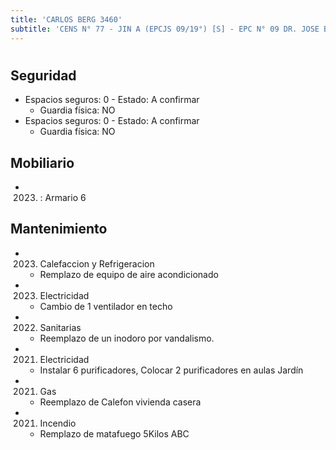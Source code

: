 ```yaml
---
title: 'CARLOS BERG 3460'
subtitle: 'CENS N° 77 - JIN A (EPCJS 09/19°) [S] - EPC N° 09 DR. JOSE BENJAMIN ZUBIAUR'
---
```


#


## Seguridad

*  Espacios seguros: 0 - Estado: A confirmar 
    + Guardia física: NO

*  Espacios seguros: 0 - Estado: A confirmar 
    + Guardia física: NO





## Mobiliario

*  (2023) : Armario 6 





## Mantenimiento

*  (2023) Calefaccion y Refrigeracion 
    + Remplazo de equipo de aire acondicionado

*  (2023) Electricidad 
    + Cambio de 1 ventilador en techo

*  (2022) Sanitarias 
    + Reemplazo de un inodoro por vandalismo.

*  (2021) Electricidad 
    + Instalar 6 purificadores, Colocar 2 purificadores en aulas Jardín

*  (2021) Gas 
    + Reemplazo de Calefon vivienda casera

*  (2021) Incendio 
    + Remplazo de matafuego 5Kilos ABC




